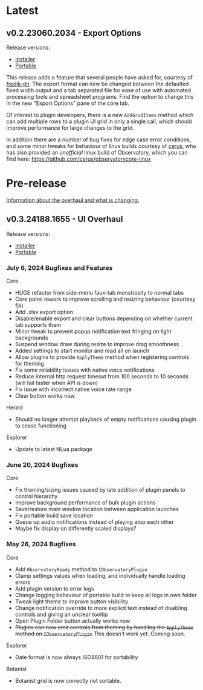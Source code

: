 # Latest

## v0.2.23060.2034 - Export Options

Release versions:
  * [Installer](https://github.com/Xjph/ObservatoryCore/releases/download/v0.2.23060.2034/ObservatorySetup.exe)
  * [Portable](https://github.com/Xjph/ObservatoryCore/releases/download/v0.2.23060.2034/ObservatoryCore.zip)

This release adds a feature that several people have asked for, courtesy of [fredjk-gh](https://github.com/fredjk-gh). The export format can now be changed between the defaulted fixed width output and a tab separated file for ease of use with automated processing tools and spreadsheet programs. Find the option to change this in the new "Export Options" pane of the core tab.

Of interest to plugin developers, there is a new `AddGridItems` method which can add multiple rows to a plugin UI grid in only a single call, which should improve performance for large changes to the grid.

In addition there are a number of bug fixes for edge case error conditions, and some minor tweaks for behaviour of *linux* builds courtesy of [cerus](https://github.com/cerus), who has also provided an *unofficial* linux build of Observatory, which you can find here: https://github.com/cerus/observatorycore-linux

# Pre-release

[Information about the overhaul and what is changing.](/overhaul)

## v0.3.24188.1655 - UI Overhaul

Release versions:
  * [Installer]()
  * [Portable]()

### July 6, 2024 Bugfixes and Features

Core

  * HUGE refactor from side-menu faux-tab monstrosity to normal tabs
  * Core panel rework to improve scrolling and resizing behaviour (courtesy fjk)
  * Add .xlsx export option
  * Disable/enable export and clear buttons depending on whether current tab supports them
  * Minor tweak to prevent popup notification text fringing on light backgrounds
  * Suspend window draw during resize to improve drag smoothness
  * Added settings to start monitor and read all on launch
  * Allow plugins to provide `ApplyTheme` method when registering controls for theming
  * Fix some reliability issues with native voice notifications
  * Reduce internal http request timeout from 100 seconds to 10 seconds (will fail faster when API is down)
  * Fix issue with incorrect native voice rate range
  * Clear button works now

Herald

  * Should no longer attempt playback of empty notifications causing plugin to cease functioning

Explorer

  * Update to latest NLua package

### June 20, 2024 Bugfixes

Core

  * Fix theming/sizing issues caused by late addition of plugin panels to control hierarchy
  * Improve background performance of bulk plugin actions
  * Save/restore main window location between application launches
  * Fix portable build save location
  * Queue up audio notifications instead of playing atop each other
  * Maybe fix display on differently scaled displays?

### May 26, 2024 Bugfixes

Core

  * Add `ObservatoryReady` method to `IObservatoryPlugin`
  * Clamp settings values when loading, and individually handle loading errors
  * Add plugin version to error logs
  * Change logging behaviour of portable build to keep all logs in own folder
  * Tweak light theme to improve button visibility
  * Change notification override to more explicit text instead of disabling controls and giving an unclear tooltip
  * Open Plugin Folder button actually works now
  * ~~Plugins can now omit controls from theming by handling the `ApplyTheme` method on `IObservatoryPlugin`~~ This doesn't work yet. Coming soon.

Explorer

  * Date format is now always ISO8601 for sortability

Botanist

  * Botanist grid is now correctly not sortable.